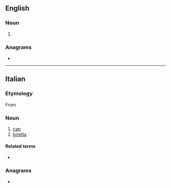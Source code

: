 ==English==

===Noun===
{{en-noun}}

# {{archaic form of|biretta|lang=en}}

{{Webster 1913}}

===Anagrams===
* {{anagrams|en|a=abeerrtt|Barrette|barrette|batterer}}

----

==Italian==

===Etymology===
From {{der|it|LL.|birrus}}
===Noun===
{{it-noun|f}}

# [[cap]]
# [[biretta]]

====Related terms====
* {{l|it|berretto}}

===Anagrams===
* {{l|it|barrette}}
